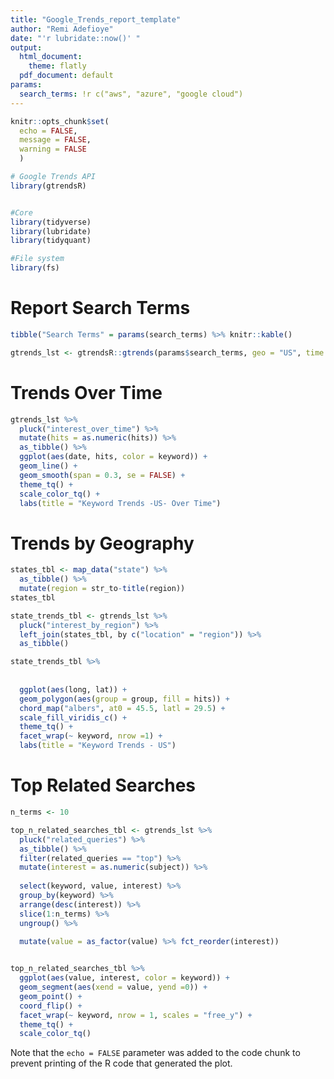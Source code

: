 ---
title: "Google_Trends_report_template"
author: "Remi Adefioye"
date: "'r lubridate::now()' "
output: 
  html_document:
    theme: flatly
  pdf_document: default
params:
  search_terms: !r c("aws", "azure", "google cloud")
---

```{r setup, include=FALSE}
knitr::opts_chunk$set(
  echo = FALSE,
  message = FALSE,
  warning = FALSE
  )

# Google Trends API
library(gtrendsR)


#Core
library(tidyverse)
library(lubridate)
library(tidyquant)

#File system
library(fs)
```

# Report Search Terms

```{r cars}
tibble("Search Terms" = params(search_terms) %>% knitr::kable()
```

```{r}
gtrends_lst <- gtrendsR::gtrends(params$search_terms, geo = "US", time = "all")
```

# Trends Over Time


```{r}
gtrends_lst %>%
  pluck("interest_over_time") %>%
  mutate(hits = as.numeric(hits)) %>%
  as_tibble() %>%
  ggplot(aes(date, hits, color = keyword)) +
  geom_line() +
  geom_smooth(span = 0.3, se = FALSE) +
  theme_tq() +
  scale_color_tq() +
  labs(title = "Keyword Trends -US- Over Time")
```

# Trends by Geography

```{r}
states_tbl <- map_data("state") %>%
  as_tibble() %>%
  mutate(region = str_to-title(region))
states_tbl

state_trends_tbl <- gtrends_lst %>%
  pluck("interest_by_region") %>%
  left_join(states_tbl, by c("location" = "region")) %>%
  as_tibble()

state_trends_tbl %>%
  
  
  ggplot(aes(long, lat)) +
  geom_polygon(aes(group = group, fill = hits)) +
  chord_map("albers", at0 = 45.5, latl = 29.5) +
  scale_fill_viridis_c() +
  theme_tq() +
  facet_wrap(~ keyword, nrow =1) +
  labs(title = "Keyword Trends - US")
```

# Top Related Searches

```{r, fig.height=3}
n_terms <- 10

top_n_related_searches_tbl <- gtrends_lst %>%
  pluck("related_queries") %>%
  as_tibble() %>%
  filter(related_queries == "top") %>%
  mutate(interest = as.numeric(subject)) %>%
  
  select(keyword, value, interest) %>%
  group_by(keyword) %>%
  arrange(desc(interest)) %>%
  slice(1:n_terms) %>%
  ungroup() %>%
  
  mutate(value = as_factor(value) %>% fct_reorder(interest))


top_n_related_searches_tbl %>%
  ggplot(aes(value, interest, color = keyword)) +
  geom_segment(aes(xend = value, yend =0)) +
  geom_point() +
  coord_flip() +
  facet_wrap(~ keyword, nrow = 1, scales = "free_y") +
  theme_tq() +
  scale_color_tq()

```

Note that the `echo = FALSE` parameter was added to the code chunk to prevent printing of the R code that generated the plot.
